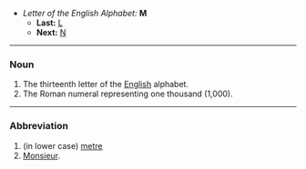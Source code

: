 *''Letter of the English Alphabet:'' '''M'''
**'''Last:''' [[L]]
**'''Next:''' [[N]]

----

===Noun===

#The thirteenth letter of the [[English]] alphabet.
#The Roman numeral representing one thousand (1,000).
----
===Abbreviation===
# (in lower case) [[metre]]
# [[Monsieur]].